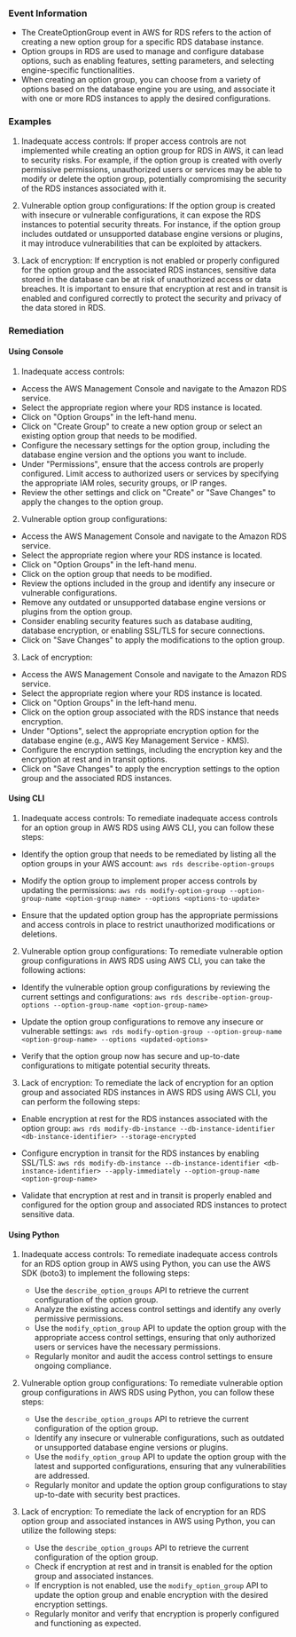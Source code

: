 
### Event Information

- The CreateOptionGroup event in AWS for RDS refers to the action of creating a new option group for a specific RDS database instance.
- Option groups in RDS are used to manage and configure database options, such as enabling features, setting parameters, and selecting engine-specific functionalities.
- When creating an option group, you can choose from a variety of options based on the database engine you are using, and associate it with one or more RDS instances to apply the desired configurations.


### Examples

1. Inadequate access controls: If proper access controls are not implemented while creating an option group for RDS in AWS, it can lead to security risks. For example, if the option group is created with overly permissive permissions, unauthorized users or services may be able to modify or delete the option group, potentially compromising the security of the RDS instances associated with it.

2. Vulnerable option group configurations: If the option group is created with insecure or vulnerable configurations, it can expose the RDS instances to potential security threats. For instance, if the option group includes outdated or unsupported database engine versions or plugins, it may introduce vulnerabilities that can be exploited by attackers.

3. Lack of encryption: If encryption is not enabled or properly configured for the option group and the associated RDS instances, sensitive data stored in the database can be at risk of unauthorized access or data breaches. It is important to ensure that encryption at rest and in transit is enabled and configured correctly to protect the security and privacy of the data stored in RDS.

### Remediation

#### Using Console

1. Inadequate access controls:
- Access the AWS Management Console and navigate to the Amazon RDS service.
- Select the appropriate region where your RDS instance is located.
- Click on "Option Groups" in the left-hand menu.
- Click on "Create Group" to create a new option group or select an existing option group that needs to be modified.
- Configure the necessary settings for the option group, including the database engine version and the options you want to include.
- Under "Permissions", ensure that the access controls are properly configured. Limit access to authorized users or services by specifying the appropriate IAM roles, security groups, or IP ranges.
- Review the other settings and click on "Create" or "Save Changes" to apply the changes to the option group.

2. Vulnerable option group configurations:
- Access the AWS Management Console and navigate to the Amazon RDS service.
- Select the appropriate region where your RDS instance is located.
- Click on "Option Groups" in the left-hand menu.
- Click on the option group that needs to be modified.
- Review the options included in the group and identify any insecure or vulnerable configurations.
- Remove any outdated or unsupported database engine versions or plugins from the option group.
- Consider enabling security features such as database auditing, database encryption, or enabling SSL/TLS for secure connections.
- Click on "Save Changes" to apply the modifications to the option group.

3. Lack of encryption:
- Access the AWS Management Console and navigate to the Amazon RDS service.
- Select the appropriate region where your RDS instance is located.
- Click on "Option Groups" in the left-hand menu.
- Click on the option group associated with the RDS instance that needs encryption.
- Under "Options", select the appropriate encryption option for the database engine (e.g., AWS Key Management Service - KMS).
- Configure the encryption settings, including the encryption key and the encryption at rest and in transit options.
- Click on "Save Changes" to apply the encryption settings to the option group and the associated RDS instances.

#### Using CLI

1. Inadequate access controls: To remediate inadequate access controls for an option group in AWS RDS using AWS CLI, you can follow these steps:

- Identify the option group that needs to be remediated by listing all the option groups in your AWS account:
  `aws rds describe-option-groups`

- Modify the option group to implement proper access controls by updating the permissions:
  `aws rds modify-option-group --option-group-name <option-group-name> --options <options-to-update>`

- Ensure that the updated option group has the appropriate permissions and access controls in place to restrict unauthorized modifications or deletions.

2. Vulnerable option group configurations: To remediate vulnerable option group configurations in AWS RDS using AWS CLI, you can take the following actions:

- Identify the vulnerable option group configurations by reviewing the current settings and configurations:
  `aws rds describe-option-group-options --option-group-name <option-group-name>`

- Update the option group configurations to remove any insecure or vulnerable settings:
  `aws rds modify-option-group --option-group-name <option-group-name> --options <updated-options>`

- Verify that the option group now has secure and up-to-date configurations to mitigate potential security threats.

3. Lack of encryption: To remediate the lack of encryption for an option group and associated RDS instances in AWS RDS using AWS CLI, you can perform the following steps:

- Enable encryption at rest for the RDS instances associated with the option group:
  `aws rds modify-db-instance --db-instance-identifier <db-instance-identifier> --storage-encrypted`

- Configure encryption in transit for the RDS instances by enabling SSL/TLS:
  `aws rds modify-db-instance --db-instance-identifier <db-instance-identifier> --apply-immediately --option-group-name <option-group-name>`

- Validate that encryption at rest and in transit is properly enabled and configured for the option group and associated RDS instances to protect sensitive data.

#### Using Python

1. Inadequate access controls: To remediate inadequate access controls for an RDS option group in AWS using Python, you can use the AWS SDK (boto3) to implement the following steps:

   - Use the `describe_option_groups` API to retrieve the current configuration of the option group.
   - Analyze the existing access control settings and identify any overly permissive permissions.
   - Use the `modify_option_group` API to update the option group with the appropriate access control settings, ensuring that only authorized users or services have the necessary permissions.
   - Regularly monitor and audit the access control settings to ensure ongoing compliance.

2. Vulnerable option group configurations: To remediate vulnerable option group configurations in AWS RDS using Python, you can follow these steps:

   - Use the `describe_option_groups` API to retrieve the current configuration of the option group.
   - Identify any insecure or vulnerable configurations, such as outdated or unsupported database engine versions or plugins.
   - Use the `modify_option_group` API to update the option group with the latest and supported configurations, ensuring that any vulnerabilities are addressed.
   - Regularly monitor and update the option group configurations to stay up-to-date with security best practices.

3. Lack of encryption: To remediate the lack of encryption for an RDS option group and associated instances in AWS using Python, you can utilize the following steps:

   - Use the `describe_option_groups` API to retrieve the current configuration of the option group.
   - Check if encryption at rest and in transit is enabled for the option group and associated instances.
   - If encryption is not enabled, use the `modify_option_group` API to update the option group and enable encryption with the desired encryption settings.
   - Regularly monitor and verify that encryption is properly configured and functioning as expected.

